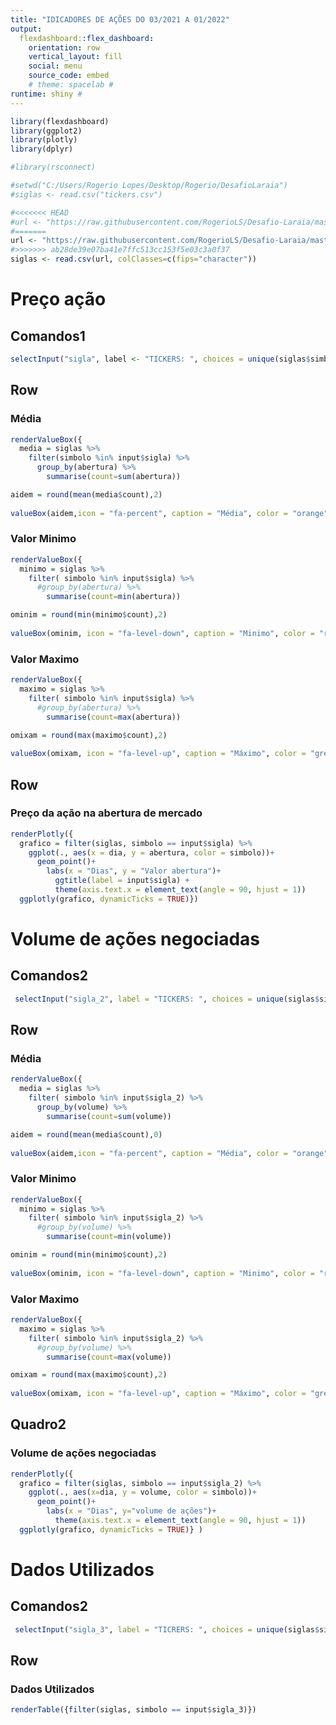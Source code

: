 ```yaml
---
title: "IDICADORES DE AÇÕES DO 03/2021 A 01/2022"
output: 
  flexdashboard::flex_dashboard:
    orientation: row
    vertical_layout: fill
    social: menu
    source_code: embed
    # theme: spacelab #
runtime: shiny #
---
```



```r
library(flexdashboard) 
library(ggplot2)
library(plotly)
library(dplyr)

#library(rsconnect)

#setwd("C:/Users/Rogerio Lopes/Desktop/Rogerio/DesafioLaraia")
#siglas <- read.csv("tickers.csv")

#<<<<<<< HEAD
#url <- "https://raw.githubusercontent.com/RogerioLS/Desafio-Laraia/master/tickers.csv"
#=======
url <- "https://raw.githubusercontent.com/RogerioLS/Desafio-Laraia/master/tickers.csv"
#>>>>>>> ab28de39e07ba41e7ffc513cc153f5e03c3a0f37
siglas <- read.csv(url, colClasses=c(fips="character"))
```

Preço ação{data-icon="fa-money"}
===
 
Comandos1 {.sidebar}
---
```r
selectInput("sigla", label <- "TICKERS: ", choices = unique(siglas$simbolo), selected = "GOOG")
```

Row{data-height=150}
---
### Média
```r
renderValueBox({
  media = siglas %>% 
    filter(simbolo %in% input$sigla) %>% 
      group_by(abertura) %>% 
        summarise(count=sum(abertura))

aidem = round(mean(media$count),2)
  
valueBox(aidem,icon = "fa-percent", caption = "Média", color = "orange")})
```

### Valor Minimo
```r
renderValueBox({
  minimo = siglas %>% 
    filter( simbolo %in% input$sigla) %>% 
      #group_by(abertura) %>% 
        summarise(count=min(abertura))

ominim = round(min(minimo$count),2)
  
valueBox(ominim, icon = "fa-level-down", caption = "Minimo", color = "red")})
```


### Valor Maximo
```r
renderValueBox({
  maximo = siglas %>% 
    filter( simbolo %in% input$sigla) %>% 
      #group_by(abertura) %>% 
        summarise(count=max(abertura))

omixam = round(max(maximo$count),2)
  
valueBox(omixam, icon = "fa-level-up", caption = "Máximo", color = "green")})
```

Row
----
### Preço da ação na abertura de mercado 
```r
renderPlotly({
  grafico = filter(siglas, simbolo == input$sigla) %>%
    ggplot(., aes(x = dia, y = abertura, color = simbolo))+
      geom_point()+
        labs(x = "Dias", y = "Valor abertura")+
          ggtitle(label = input$sigla) +
          theme(axis.text.x = element_text(angle = 90, hjust = 1))
  ggplotly(grafico, dynamicTicks = TRUE)}) 
```

Volume de ações negociadas {data-icon="fa-server"}
===
 
Comandos2 {.sidebar}
---
```r
 selectInput("sigla_2", label = "TICKERS: ", choices = unique(siglas$simbolo), selected = "GOOG")
```
 
Row{data-height=150}
---
### Média
```r
renderValueBox({
  media = siglas %>% 
    filter( simbolo %in% input$sigla_2) %>% 
      group_by(volume) %>% 
        summarise(count=sum(volume))

aidem = round(mean(media$count),0)
  
valueBox(aidem,icon = "fa-percent", caption = "Média", color = "orange")})
```

### Valor Minimo
```r
renderValueBox({
  minimo = siglas %>% 
    filter( simbolo %in% input$sigla_2) %>% 
      #group_by(volume) %>% 
        summarise(count=min(volume))

ominim = round(min(minimo$count),2)
  
valueBox(ominim, icon = "fa-level-down", caption = "Minimo", color = "red")})
```


### Valor Maximo
```r
renderValueBox({
  maximo = siglas %>% 
    filter( simbolo %in% input$sigla_2) %>% 
      #group_by(volume) %>% 
        summarise(count=max(volume))

omixam = round(max(maximo$count),2)
  
valueBox(omixam, icon = "fa-level-up", caption = "Máximo", color = "green")})
```


Quadro2
---

### Volume de ações negociadas 
```r
renderPlotly({
  grafico = filter(siglas, simbolo == input$sigla_2) %>%
    ggplot(., aes(x=dia, y = volume, color = simbolo))+
      geom_point()+
        labs(x = "Dias", y="volume de ações")+
          theme(axis.text.x = element_text(angle = 90, hjust = 1))
  ggplotly(grafico, dynamicTicks = TRUE)} )
```


Dados Utilizados {data-icon="fa-bar-chart"}
===

Comandos2 {.sidebar}
---
```r
 selectInput("sigla_3", label = "TICRERS: ", choices = unique(siglas$simbolo), selected = "GOOG")
```

Row{data-height=150}
---

### Dados Utilizados
```r
renderTable({filter(siglas, simbolo == input$sigla_3)})
```



